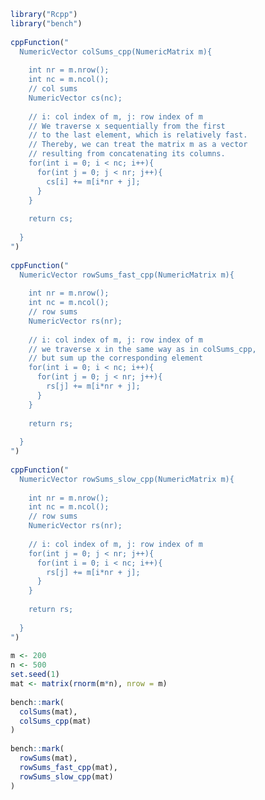 ```{r}
library("Rcpp")
library("bench")
 
cppFunction("
  NumericVector colSums_cpp(NumericMatrix m){
 
    int nr = m.nrow();
    int nc = m.ncol();
    // col sums
    NumericVector cs(nc);
 
    // i: col index of m, j: row index of m
    // We traverse x sequentially from the first
    // to the last element, which is relatively fast.
    // Thereby, we can treat the matrix m as a vector
    // resulting from concatenating its columns.
    for(int i = 0; i < nc; i++){
      for(int j = 0; j < nr; j++){
        cs[i] += m[i*nr + j]; 
      }   
    }
 
    return cs;
 
  }
")
 
cppFunction("
  NumericVector rowSums_fast_cpp(NumericMatrix m){
 
    int nr = m.nrow();
    int nc = m.ncol();
    // row sums
    NumericVector rs(nr);
 
    // i: col index of m, j: row index of m
    // we traverse x in the same way as in colSums_cpp,
    // but sum up the corresponding element
    for(int i = 0; i < nc; i++){
      for(int j = 0; j < nr; j++){
        rs[j] += m[i*nr + j]; 
      }   
    }
 
    return rs;
 
  }
")
 
cppFunction("
  NumericVector rowSums_slow_cpp(NumericMatrix m){
 
    int nr = m.nrow();
    int nc = m.ncol();
    // row sums
    NumericVector rs(nr);
 
    // i: col index of m, j: row index of m
    for(int j = 0; j < nr; j++){ 
      for(int i = 0; i < nc; i++){
        rs[j] += m[i*nr + j]; 
      }   
    }
 
    return rs;
 
  }
")
 
m <- 200
n <- 500
set.seed(1)
mat <- matrix(rnorm(m*n), nrow = m)
 
bench::mark(
  colSums(mat),
  colSums_cpp(mat)
)
 
bench::mark(
  rowSums(mat),
  rowSums_fast_cpp(mat),
  rowSums_slow_cpp(mat)
)
```